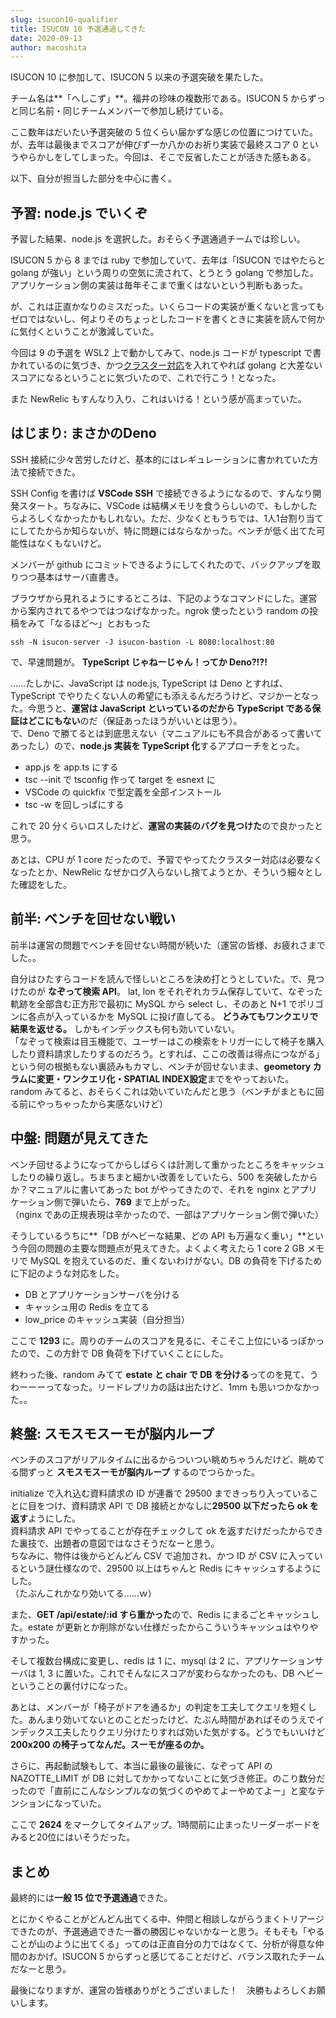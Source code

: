 ```yaml
---
slug: isucon10-qualifier
title: ISUCON 10 予選通過してきた
date: 2020-09-13
author: macoshita
---
```

ISUCON 10 に参加して、ISUCON 5 以来の予選突破を果たした。

チーム名は**「へしこず」**。福井の珍味の複数形である。ISUCON 5 からずっと同じ名前・同じチームメンバーで参加し続けている。

ここ数年はだいたい予選突破の 5 位くらい届かずな感じの位置につけていた。が、去年は最後までスコアが伸びず一か八かのお祈り実装で最終スコア 0 というやらかしをしてしまった。今回は、そこで反省したことが活きた感もある。

以下、自分が担当した部分を中心に書く。

## 予習: node.js でいくぞ

予習した結果、node.js を選択した。おそらく予選通過チームでは珍しい。

ISUCON 5 から 8 までは ruby で参加していて、去年は「ISUCON ではやたらと golang が強い」という周りの空気に流されて、とうとう golang で参加した。アプリケーション側の実装は毎年そこまで重くはないという判断もあった。

が、これは正直かなりのミスだった。いくらコードの実装が重くないと言ってもゼロではないし、何よりそのちょっとしたコードを書くときに実装を読んで何かに気付くということが激減していた。

今回は 9 の予選を WSL2 上で動かしてみて、node.js コードが typescript で書かれているのに気づき、かつ[クラスター対応](https://gist.github.com/thearegee/3eea038b9f0c5e94de73f3c3482fa732)を入れてやれば golang と大差ないスコアになるということに気づいたので、これで行こう！となった。

また NewRelic もすんなり入り、これはいける！という感が高まっていた。

## はじまり: まさかのDeno

SSH 接続に少々苦労したけど、基本的にはレギュレーションに書かれていた方法で接続できた。

SSH Config を書けば **VSCode SSH** で接続できるようになるので、すんなり開発スタート。ちなみに、VSCode は結構メモリを食うらしいので、もしかしたらよろしくなかったかもしれない。ただ、少なくともうちでは、1人1台割り当てにしてたからか知らないが、特に問題にはならなかった。ベンチが低く出てた可能性はなくもないけど。

メンバーが github にコミットできるようにしてくれたので、バックアップを取りつつ基本はサーバ直書き。

ブラウザから見れるようにするところは、下記のようなコマンドにした。運営から案内されてるやつではつなげなかった。ngrok 使ったという random の投稿をみて「なるほど～」とおもった

```shell
ssh -N isucon-server -J isucon-bastion -L 8080:localhost:80
```

で、早速問題が。 **TypeScript じゃねーじゃん！ってか Deno?!?!** 

……たしかに、JavaScript は node.js, TypeScript は Deno とすれば、TypeScript でやりたくない人の希望にも添えるんだろうけど、マジかーとなった。今思うと、**運営は JavaScript といっているのだから TypeScript である保証はどこにもない**のだ（保証あったほうがいいとは思う）。\
で、Deno で勝てるとは到底思えない（マニュアルにも不具合があるって書いてあったし）ので、**node.js 実装を TypeScript 化**するアプローチをとった。

* app.js を app.ts にする
* tsc --init で tsconfig 作って target を esnext に
* VSCode の quickfix で型定義を全部インストール
* tsc -w を回しっぱにする

これで 20 分くらいロスしたけど、**運営の実装のバグを見つけた**ので良かったと思う。

あとは、CPU が 1 core だったので、予習でやってたクラスター対応は必要なくなったとか、NewRelic なぜかログ入らないし捨てようとか、そういう細々とした確認をした。

## 前半: ベンチを回せない戦い

前半は運営の問題でベンチを回せない時間が続いた（運営の皆様、お疲れさまでした。。

自分はひたすらコードを読んで怪しいところを決め打とうとしていた。で、見つけたのが **なぞって検索 API**。 lat, lon をそれぞれカラム保存していて、なぞった軌跡を全部含む正方形で最初に MySQL から select し、そのあと N+1 でポリゴンに各点が入っているかを MySQL に投げ直してる。 **どうみてもワンクエリで結果を返せる。** しかもインデックスも何も効いていない。\
「なぞって検索は目玉機能で、ユーザーはこの検索をトリガーにして椅子を購入したり資料請求したりするのだろう。とすれば、ここの改善は得点につながる」という何の根拠もない裏読みもカマし、ベンチが回せないまま、**geometory カラムに変更・ワンクエリ化・SPATIAL INDEX設定**までをやっておいた。\
random みてると、おそらくこれは効いていたんだと思う（ベンチがまともに回る前にやっちゃったから実感ないけど）

## 中盤: 問題が見えてきた

ベンチ回せるようになってからしばらくは計測して重かったところをキャッシュしたりの繰り返し。ちまちまと細かい改善をしていたら、500 を突破したからか？マニュアルに書いてあった bot がやってきたので、それを nginx とアプリケーション側で弾いたら、**769** まで上がった。\
（nginx であの正規表現は辛かったので、一部はアプリケーション側で弾いた）

そうしているうちに**「DB がヘビーな結果、どの API も万遍なく重い」**という今回の問題の主要な問題点が見えてきた。よくよく考えたら 1 core 2 GB メモリで MySQL を抱えているのだ、重くないわけがない。DB の負荷を下げるために下記のような対応をした。

* DB とアプリケーションサーバを分ける
* キャッシュ用の Redis を立てる
* low_price のキャッシュ実装（自分担当）

ここで **1293** に。周りのチームのスコアを見るに、そこそこ上位にいるっぽかったので、この方針で DB 負荷を下げていくことにした。

終わった後、random みてて **estate と chair で DB を分ける**ってのを見て、うわーーーってなった。リードレプリカの話は出たけど、1mm も思いつかなかった。。

## 終盤: スモスモスーモが脳内ループ

ベンチのスコアがリアルタイムに出るからついつい眺めちゃうんだけど、眺めてる間ずっと **スモスモスーモが脳内ループ** するのでつらかった。

initialize で入れ込む資料請求の ID が連番で 29500 まできっちり入っていることに目をつけ、資料請求 API で DB 接続とかなしに**29500 以下だったら ok を返す**ようにした。\
資料請求 API でやってることが存在チェックして ok を返すだけだったからできた裏技で、出題者の意図ではなさそうだなーと思う。\
ちなみに、物件は後からどんどん CSV で追加され、かつ ID が CSV に入っているという謎仕様なので、29500 以上はちゃんと Redis にキャッシュするようにした。\
（たぶんこれかなり効いてる……ｗ）

また、**GET /api/estate/:id すら重かった**ので、Redis にまるごとキャッシュした。estate が更新とか削除がない仕様だったからこういうキャッシュはやりやすかった。

そして複数台構成に変更し、redis は 1 に、mysql は 2 に、アプリケーションサーバは 1, 3 に置いた。これでそんなにスコアが変わらなかったのも、DB ヘビーということの裏付けになった。

あとは、メンバーが「椅子がドアを通るか」の判定を工夫してクエリを短くした。あんまり効いてないとのことだったけど、たぶん時間があればそのうえでインデックス工夫したりクエリ分けたりすれば効いた気がする。どうでもいいけど **200x200 の椅子ってなんだ。スーモが座るのか。**

さらに、再起動試験もして、本当に最後の最後に、なぞって API の NAZOTTE_LIMIT が DB に対してかかってないことに気づき修正。のこり数分だったので「直前にこんなシンプルなの気づくのやめてよーやめてよー」と変なテンションになっていた。

ここで **2624** をマークしてタイムアップ。1時間前に止まったリーダーボードをみると20位にはいそうだった。

## まとめ

最終的には**一般 15 位で予選通過**できた。

とにかくやることがどんどん出てくる中、仲間と相談しながらうまくトリアージできたのが、予選通過できた一番の勝因じゃないかなーと思う。そもそも「やることが山のように出てくる」ってのは正直自分の力ではなくて、分析が得意な仲間のおかげ。ISUCON 5 からずっと感じてることだけど、バランス取れたチームだなーと思う。

最後になりますが、運営の皆様ありがとうございました！　決勝もよろしくお願いします。